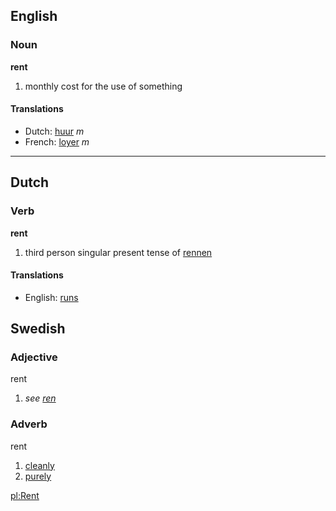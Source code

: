 ==English==
===Noun===
'''rent'''

# monthly cost for the use of something

====Translations====
*Dutch: [[huur]] ''m''
*French: [[loyer]] ''m''

----
==Dutch==
===Verb===
'''rent'''

# third person singular present tense of [[rennen]]

====Translations====
*English: [[runs]]

==Swedish==
===Adjective===
;rent
#''see [[ren#Swedish|ren]]''

===Adverb===
;rent
#[[cleanly]]
#[[purely]]

[[pl:Rent]]